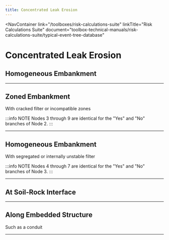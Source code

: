 ```yaml
---
title: Concentrated Leak Erosion
---
```



<NavContainer
  link="/toolboxes/risk-calculations-suite"
  linkTitle="Risk Calculations Suite"
  document="toolbox-technical-manuals/risk-calculations-suite/typical-event-tree-database"
></NavContainer>

# Concentrated Leak Erosion

## Homogeneous Embankment

<EventTree base="cle-homogeneous-embankment-1" />

---

## Zoned Embankment

<div className="mb-4 text-1-25">With cracked filter or incompatible zones</div>

:::info NOTE
Nodes 3 through 9 are identical for the "Yes" and "No" branches of Node 2.
:::

<EventTree base="cle-zoned-embankment-2" />

---

## Homogeneous Embankment

<div className="mb-4 text-1-25">With segregated or internally unstable filter</div>

:::info NOTE
Nodes 4 through 7 are identical for the "Yes" and "No" branches of Node 3.
:::

<EventTree base="cle-homogeneous-embankment-with-seg-filter-3" />

---

## At Soil-Rock Interface

<EventTree base="cle-soil-rock-interface-4" />

---

## Along Embedded Structure

<div className="mb-4 text-1-25">Such as a conduit</div>

<EventTree base="cle-along-embedded-structure-5" />

---
